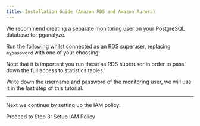 ```yaml
---
title: Installation Guide (Amazon RDS and Amazon Aurora)
---
```



We recommend creating a separate monitoring user on your PostgreSQL database for pganalyze.

Run the following whilst connected as an RDS superuser, replacing `mypassword` with one of your choosing:

<MonitoringUserSetupInstructions />

Note that it is important you run these as RDS superuser in order to pass down the full access to statistics tables.

Write down the username and password of the monitoring user, we will use it in the last step of this tutorial.

---

Next we continue by setting up the IAM policy:

<Link className="btn btn-success" to="03_setup_iam_policy">
  Proceed to Step 3: Setup IAM Policy
</Link>
